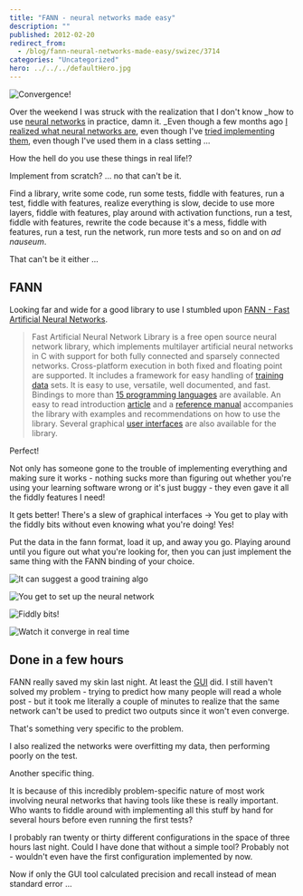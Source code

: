 ```yaml
---
title: "FANN - neural networks made easy"
description: ""
published: 2012-02-20
redirect_from:
  - /blog/fann-neural-networks-made-easy/swizec/3714
categories: "Uncategorized"
hero: ../../../defaultHero.jpg
---
```


![Convergence!](https://swizec.com/wp-content/uploads/2012/02/Selection_053-300x174.png "Convergence!")

Over the weekend I was struck with the realization that I don't know \_how to use [neural networks](http://en.wikipedia.org/wiki/Neural_network "Neural network") in practice, damn it. \_Even though a few months ago [I realized what neural networks are](https://swizec.com/blog/i-think-i-finally-understand-what-a-neural-network-is/ "I think I finally understand what a neural network is"), even though I've [tried implementing them](https://swizec.com/blog/i-suck-at-implementing-neural-networks-in-octave/ "I suck at implementing neural networks in octave"), even though I've used them in a class setting ...

How the hell do you use these things in real life!?

Implement from scratch? ... no that can't be it.

Find a library, write some code, run some tests, fiddle with features, run a test, fiddle with features, realize everything is slow, decide to use more layers, fiddle with features, play around with activation functions, run a test, fiddle with features, rewrite the code because it's a mess, fiddle with features, run a test, run the network, run more tests and so on and on _ad nauseum_.

That can't be it either ...

## FANN

Looking far and wide for a good library to use I stumbled upon [FANN - Fast Artificial Neural Networks](http://leenissen.dk/fann/wp/).

> Fast Artificial Neural Network Library is a free open source neural network library, which implements multilayer artificial neural networks in C with support for both fully connected and sparsely connected networks. Cross-platform execution in both fixed and floating point are supported. It includes a framework for easy handling of [training data](http://en.wikipedia.org/wiki/Training_set "Training set") sets. It is easy to use, versatile, well documented, and fast. Bindings to more than [15 programming languages](http://leenissen.dk/fann/wp/language-bindings/) are available. An easy to read introduction [article](http://fann.sf.net/fann_en.pdf) and a [reference manual](http://leenissen.dk/fann/html/index.html) accompanies the library with examples and recommendations on how to use the library. Several graphical [user interfaces](http://leenissen.dk/fann/wp/graphical-interface/) are also available for the library.

Perfect!

Not only has someone gone to the trouble of implementing everything and making sure it works - nothing sucks more than figuring out whether you're using your learning software wrong or it's just buggy - they even gave it all the fiddly features I need!

It gets better! There's a slew of graphical interfaces -> You get to play with the fiddly bits without even knowing what you're doing! Yes!

Put the data in the fann format, load it up, and away you go. Playing around until you figure out what you're looking for, then you can just implement the same thing with the FANN binding of your choice.

![It can suggest a good training algo](https://swizec.com/wp-content/uploads/2012/02/Selection_050.png "It can suggest a good training algo")

![You get to set up the neural network](https://swizec.com/wp-content/uploads/2012/02/Selection_052.png "You get to set up the neural network")

![Fiddly bits!](https://swizec.com/wp-content/uploads/2012/02/Selection_051.png "Fiddly bits!")

![Watch it converge in real time](https://swizec.com/wp-content/uploads/2012/02/Selection_053.png "Watch it converge in real time")

## Done in a few hours

FANN really saved my skin last night. At least the [GUI](http://en.wikipedia.org/wiki/Graphical_user_interface "Graphical user interface") did. I still haven't solved my problem - trying to predict how many people will read a whole post - but it took me literally a couple of minutes to realize that the same network can't be used to predict two outputs since it won't even converge.

That's something very specific to the problem.

I also realized the networks were overfitting my data, then performing poorly on the test.

Another specific thing.

It is because of this incredibly problem-specific nature of most work involving neural networks that having tools like these is really important. Who wants to fiddle around with implementing all this stuff by hand for several hours before even running the first tests?

I probably ran twenty or thirty different configurations in the space of three hours last night. Could I have done that without a simple tool? Probably not - wouldn't even have the first configuration implemented by now.

Now if only the GUI tool calculated precision and recall instead of mean standard error ...

